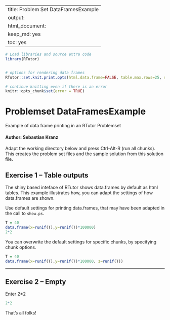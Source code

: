 
---
title: Problem Set DataFramesExample
output: 
  html_document: 
    keep_md: yes
    toc: yes
---

```r
# Load libraries and source extra code
library(RTutor)


# options for rendering data frames
RTutor::set.knit.print.opts(html.data.frame=FALSE, table.max.rows=25, round.digits=8, signif.digits=8)

# continue knitting even if there is an error
knitr::opts_chunk$set(error = TRUE) 
```

# Problemset DataFramesExample

Example of data frame printing in an RTutor Problemset

#### Author:  Sebastian Kranz

Adapt the working directory below and press Ctrl-Alt-R (run all chunks). This creates the problem set files and the sample solution from this solution file.



## Exercise 1 -- Table outputs

The shiny based inteface of RTutor shows data.frames by default as html tables. This example illustrates how, you can adapt the settings of how data.frames are shown.

Use default settings for printing data.frames, that may have been adapted in the call to `show.ps`.
```r
T = 40
data.frame(x=runif(T),y=runif(T)*100000)
2*2
```

You can overwrite the default settings for specific chunks, by specifying chunk options.
```r
T = 40
data.frame(x=runif(T),y=runif(T)*100000, z=runif(T))
```

---

## Exercise 2 -- Empty


Enter 2*2
```r
2*2
```

That's all folks!
